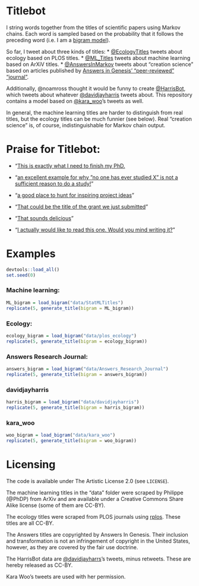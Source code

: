 Titlebot
=========

I string words together from the titles of scientific papers using Markov chains. Each word is sampled based on the probability that it follows the preceding word (i.e. I am a [bigram model](http://en.wikipedia.org/wiki/Bigram)).

So far, I tweet about three kinds of titles: 
* [@EcologyTitles](https://twitter.com/EcologyTitles) tweets about ecology based on PLOS titles.
* [@ML_Titles](https://twitter.com/ML_Titles) tweets about machine learning based on ArXiV titles.
* [@AnswersInMarkov](https://twitter.com/AnswersInMarkov) tweets about "creation science" based on articles published by [Answers in Genesis' "peer-reviewed" "journal"](http://www.answersingenesis.org/arj).

Additionally, @noamross thought it would be funny to create [@HarrisBot](https://twitter.com/HarrisBot), which tweets about whatever [@davidjayharris](https://twitter.com/davidjayharris) tweets about. This repository contains a model based on [@kara_woo](https://twitter.com/kara_woo)'s tweets as well.

In general, the machine learning titles are harder to distinguish from real titles, but the ecology titles can be much funnier (see below).  Real "creation science" is, of course, indistinguishable for Markov chain output.

Praise for Titlebot:
====================

* "[This is exactly what I need to finish my PhD.](http://www.reddit.com/r/MachineLearning/comments/1ukbo5/tightening_mrf_relaxations_really_solve_sparse/cej8yel)

* "[an excellent example for why "no one has ever studied X" is not a sufficient reason to do a study!](https://twitter.com/duffy_ma/status/419629166787436546)"

* "[a good place to hunt for inspiring project ideas](https://twitter.com/noamross/status/419629657965617152)"

* "[That could be the title of the grant we just submitted](https://twitter.com/noamross/status/417781836626935808)"

* "[That sounds delicious](https://twitter.com/kara_woo/status/417781958476054528)"

* "[I actually would like to read this one. Would you mind writing it?](https://twitter.com/_NickGolding_/status/414848962164953088)"


Examples
========

```r
devtools::load_all()
set.seed(0)
```

### Machine learning:
```r
ML_bigram = load_bigram("data/StatMLTitles")
replicate(5, generate_title(bigram = ML_bigram))
```

### Ecology:
```r
ecology_bigram = load_bigram("data/plos_ecology")
replicate(5, generate_title(bigram = ecology_bigram))
```

### Answers Research Journal:
```r
answers_bigram = load_bigram("data/Answers_Research_Journal")
replicate(5, generate_title(bigram = answers_bigram))
```

### davidjayharris
```r
harris_bigram = load_bigram("data/davidjayharris")
replicate(5, generate_title(bigram = harris_bigram))
```

### kara_woo
```r
woo_bigram = load_bigram("data/kara_woo")
replicate(5, generate_title(bigram = woo_bigram))
```

Licensing
========
The code is available under The Artistic License 2.0 (see `LICENSE`).

The machine learning titles in the "data" folder were scraped by Philippe (@PhDP) from ArXiv and are available under a Creative Commons Share Alike license (some of them are CC-BY).

The ecology titles were scraped from PLOS journals using [rplos](https://github.com/ropensci/rplos). These titles are all CC-BY.

The Answers titles are copyrighted by Answers In Genesis. Their inclusion and transformation is not an infringement of copyright in the United States, however, as they are covered by the fair use doctrine. 

The HarrisBot data are [@davidjayharrs](https://twitter.com/davidjayharris)'s tweets, minus retweets. These are hereby released as CC-BY.

Kara Woo's tweets are used with her permission.
